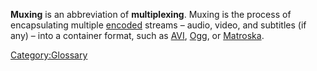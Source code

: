 {{See also|Category:Container}}
{{Wikipedia|Multiplexing#Video_processing|label1=Multiplexing#Video processing}}

'''Muxing''' is an abbreviation of '''multiplexing'''. Muxing is the process of encapsulating multiple [[encode]]d streams&nbsp;&ndash; audio, video, and subtitles (if any)&nbsp;&ndash; into a container format, such as [[AVI]], [[Ogg]], or [[Matroska]].

[[Category:Glossary]]